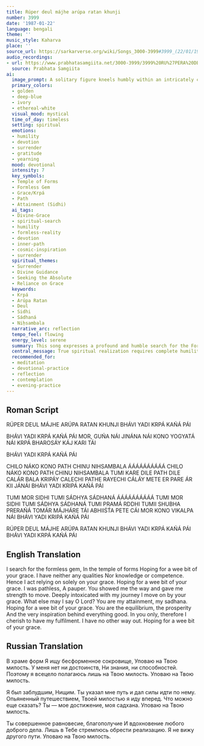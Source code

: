 ```yaml
---
title: Rúper deul májhe arúpa ratan khunji
number: 3999
date: '1987-01-22'
language: bengali
theme: ''
music_style: Kaharva
place: ''
source_url: https://sarkarverse.org/wiki/Songs_3000-3999#3999_(22/01/1987)_K
audio_recordings:
- url: https://www.prabhatasamgiita.net/3000-3999/3999%20RU%27PERA%20DEUL%20MA%27JHE%20ARU%27PA%20RATAN%20KHUNJE.mp3
  source: Prabhata Samgiita
ai:
  image_prompt: A solitary figure kneels humbly within an intricately carved, ancient stone temple ('Temple of Forms'). The focus is not on the architecture but on a central vortex of ethereal, blinding golden-white light emanating from the center, symbolizing the 'Formless Gem.' Rays of deep, compassionate blue and soft golden light (Divine Grace) envelop the seeker, providing strength and guidance along the path. Mystical, high-contrast chiaroscuro emphasizing spiritual seeking and surrender.
  primary_colors:
  - golden
  - deep-blue
  - ivory
  - ethereal-white
  visual_mood: mystical
  time_of_day: timeless
  setting: spiritual
  emotions:
  - humility
  - devotion
  - surrender
  - gratitude
  - yearning
  mood: devotional
  intensity: 7
  key_symbols:
  - Temple of Forms
  - Formless Gem
  - Grace/Krpá
  - Path
  - Attainment (Sidhi)
  ai_tags:
  - Divine-Grace
  - spiritual-search
  - humility
  - formless-reality
  - devotion
  - inner-path
  - cosmic-inspiration
  - surrender
  spiritual_themes:
  - Surrender
  - Divine Guidance
  - Seeking the Absolute
  - Reliance on Grace
  keywords:
  - Krpá
  - Arúpa Ratan
  - Deul
  - Sidhi
  - Sádhaná
  - Niḥsambala
  narrative_arc: reflection
  tempo_feel: flowing
  energy_level: serene
  summary: This song expresses a profound and humble search for the Formless Absolute ('Arúpa Ratan') within the world of manifestation ('Temple of Forms'). The devotee admits a total lack of merit, knowledge, or competence, stating that their entire spiritual journey and ability to continue relies solely on Divine Grace (Krpá). The song concludes by declaring the Divine to be the goal, the means, and the inspiration, accepting that there is no other way out but complete reliance.
  central_message: True spiritual realization requires complete humility and unwavering reliance on Divine Grace, which guides the seeker toward the Absolute who is the ultimate goal and means.
  recommended_for:
  - meditation
  - devotional-practice
  - reflection
  - contemplation
  - evening-practice
---
```


## Roman Script

RÚPER DEUL MÁJHE ARÚPA RATAN KHUNJI
BHÁVI YADI KRPÁ KAŃÁ PÁI

BHÁVI YADI KRPÁ KAŃÁ PÁI
MOR, GUŃA NÁI JINÁNA NÁI KONO YOGYATÁ NÁI
KRPÁ BHAROSÁY KÁJ KARI TÁI

BHÁVI YADI KRPÁ KAŃÁ PÁI

CHILO NÁKO KONO PATH CHINU NIHSAMBALA
ÁÁÁÁÁÁÁÁÁÁ
CHILO NÁKO KONO PATH CHINU NIHSAMBALA
TUMI KARE DILE PATH DILE CALÁR BALA
KRIPÁY CALECHI PATHE RAYECHI CÁLÁY METE
ER PARE ÁR KII JÁNÁI
BHÁVI YADI KRIPÁ KAŃÁ PÁI

TUMI MOR SIDHI TUMI SÁDHYA SÁDHANÁ
ÁÁÁÁÁÁÁÁÁÁ
TUMI MOR SIDHI TUMI SÁDHYA SÁDHANÁ
TUMI PRAMÁ RDDHI TUMII SHUBHA PRERAŃÁ
TOMÁR MÁJHÁRE TÁI ABHIIŚT́A PETE CÁI
MOR KONO VIKALPA NÁI
BHÁVI YADI KRIPÁ KAŃÁ PÁI

RÚPER DEUL MÁJHE ARÚPA RATAN KHUNJI
BHÁVI YADI KRPÁ KAŃÁ PÁI
BHÁVI YADI KRPÁ KAŃÁ PÁI

## English Translation

I search for the formless gem,
In the temple of forms
Hoping for a wee bit of your grace.
I have neither any qualities
Nor knowledge or competence.
Hence I act relying on solely on your grace.
Hoping for a wee bit of your grace.
I was pathless,
A pauper.
You showed me the way and gave me strength to move.
Deeply intoxicated with my journey
I move on by your grace.
What else may I say O Lord? You are my attainment, my sadhana.
Hoping for a wee bit of your grace.
You are the equilibrium, the prosperity
And the very inspiration behind everything good.
In you only, therefore I cherish to have my fulfilment.
I have no other way out.
Hoping for a wee bit of your grace.

## Russian Translation

В храме форм
Я ищу бесформенное сокровище,
Уповаю на Твою милость.
У меня нет ни достоинств,
Ни знания, ни способностей.
Поэтому я всецело полагаюсь лишь на Твою милость.
Уповаю на Твою милость.

Я был заблудшим,
Нищим.
Ты указал мне путь и дал силы идти по нему.
Опьяненный путешествием,
Твоей милостью я иду вперед.
Что можно еще сказать? Ты — мое достижение, моя садхана.
Уповаю на Твою милость.

Ты совершенное равновесие, благополучие
И вдохновение любого доброго дела.
Лишь в Тебе стремлюсь обрести реализацию.
Я не вижу другого пути.
Уповаю на Твою милость.
